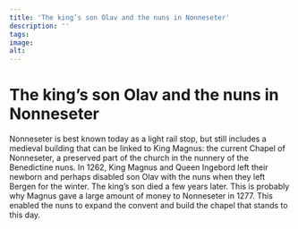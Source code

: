 ```yaml
---
title: 'The king’s son Olav and the nuns in Nonneseter'
description: ''
tags:
image: 
alt: 
---
```



# The king’s son Olav and the nuns in Nonneseter

<Container stil="initial side">
    Nonneseter is best known today as a light rail stop, but still includes a medieval building that can be linked to King Magnus: the current Chapel of Nonneseter, a preserved part of the church in the nunnery of the Benedictine nuns. In 1262, King Magnus and Queen Ingebord left their newborn and perhaps disabled son Olav with the nuns when they left Bergen for the winter. The king’s son died a few years later. This is probably why Magnus gave a large amount of money to Nonneseter in 1277. This enabled the nuns to expand the convent and build the chapel that stands to this day.
</Container>